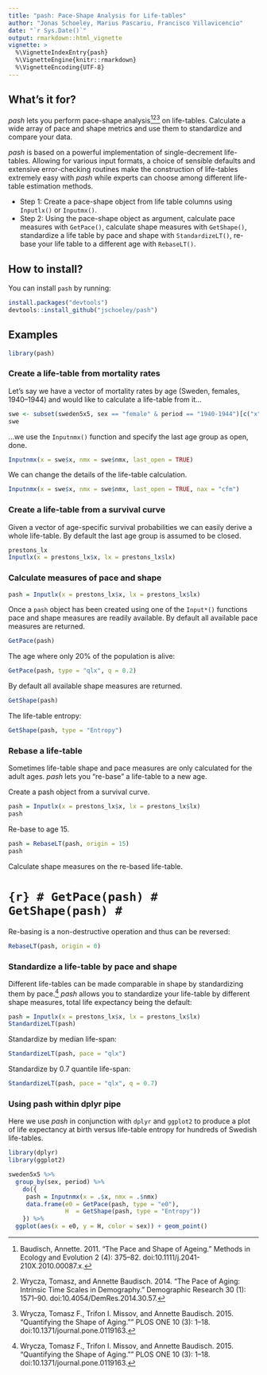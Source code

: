 ```yaml
---
title: "pash: Pace-Shape Analysis for Life-tables"
author: "Jonas Schoeley, Marius Pascariu, Francisco Villavicencio"
date: "`r Sys.Date()`"
output: rmarkdown::html_vignette
vignette: >
  %\VignetteIndexEntry{pash}
  %\VignetteEngine{knitr::rmarkdown}
  %\VignetteEncoding{UTF-8}
---
```


What's it for?
--------------

*pash* lets you perform pace-shape analysis[^1][^2][^3] on life-tables. Calculate a wide array of pace and shape metrics and use them to standardize and compare your data.

*pash* is based on a powerful implementation of single-decrement life-tables. Allowing for various input formats, a choice of sensible defaults and extensive error-checking routines make the construction of life-tables extremely easy with *pash* while experts can choose among different life-table estimation methods.

- Step 1: Create a pace-shape object from life table columns using `Inputlx()` or `Inputmx()`.
- Step 2: Using the pace-shape object as argument, calculate pace measures with `GetPace()`, calculate shape measures with `GetShape()`, standardize a life table by pace and shape with `StandardizeLT()`, re-base your life table to a different age with `RebaseLT()`.

[^1]: Baudisch, Annette. 2011. "The Pace and Shape of Ageing." Methods in Ecology and Evolution 2 (4): 375–82. doi:10.1111/j.2041-210X.2010.00087.x.
[^2]: Wrycza, Tomasz, and Annette Baudisch. 2014. "The Pace of Aging: Intrinsic Time Scales in Demography." Demographic Research 30 (1): 1571–90. doi:10.4054/DemRes.2014.30.57.
[^3]: Wrycza, Tomasz F., Trifon I. Missov, and Annette Baudisch. 2015. "Quantifying the Shape of Aging."" PLOS ONE 10 (3): 1–18. doi:10.1371/journal.pone.0119163.

How to install?
---------------

You can install `pash` by running:

```r
install.packages("devtools")
devtools::install_github("jschoeley/pash")
```

Examples
--------

```r
library(pash)
```

### Create a life-table from mortality rates

Let's say we have a vector of mortality rates by age (Sweden, females, 1940--1944) and would like to calculate a life-table from it...

```r
swe <- subset(sweden5x5, sex == "female" & period == "1940-1944")[c("x", "nmx")]
swe
```

...we use the `Inputnmx()` function and specify the last age group as open, done.

```r
Inputnmx(x = swe$x, nmx = swe$nmx, last_open = TRUE)
```

We can change the details of the life-table calculation.

```r
Inputnmx(x = swe$x, nmx = swe$nmx, last_open = TRUE, nax = "cfm")
```

### Create a life-table from a survival curve

Given a vector of age-specific survival probabilities we can easily derive a whole life-table. By default the last age group is assumed to be closed.

```r
prestons_lx
Inputlx(x = prestons_lx$x, lx = prestons_lx$lx)
```

### Calculate measures of pace and shape

```r
pash = Inputlx(x = prestons_lx$x, lx = prestons_lx$lx)
```

Once a `pash` object has been created using one of the `Input*()` functions pace and shape measures are readily available. By default all available pace measures are returned.

```r
GetPace(pash)
```

The age where only 20% of the population is alive:

```r
GetPace(pash, type = "qlx", q = 0.2)
```

By default all available shape measures are returned.

```r
GetShape(pash)
```

The life-table entropy:

```r
GetShape(pash, type = "Entropy")
```

### Rebase a life-table

Sometimes life-table shape and pace measures are only calculated for the adult ages. *pash* lets you "re-base" a life-table to a new age.

Create a pash object from a survival curve.

```r
pash = Inputlx(x = prestons_lx$x, lx = prestons_lx$lx)
pash
```

Re-base to age 15.

```r
pash = RebaseLT(pash, origin = 15)
pash
```

Calculate shape measures on the re-based life-table.

# ```{r}
# GetPace(pash)
# GetShape(pash)
# ```

Re-basing is a non-destructive operation and thus can be reversed:

```r
RebaseLT(pash, origin = 0)
```

### Standardize a life-table by pace and shape

Different life-tables can be made comparable in shape by standardizing them by pace.[^3] *pash* allows you to standardize your life-table by different shape measures, total life expectancy being the default:

```r
pash = Inputlx(x = prestons_lx$x, lx = prestons_lx$lx)
StandardizeLT(pash)
```

Standardize by median life-span:

```r
StandardizeLT(pash, pace = "qlx")
```

Standardize by 0.7 quantile life-span:

```r
StandardizeLT(pash, pace = "qlx", q = 0.7)
```

### Using pash within dplyr pipe

Here we use *pash* in conjunction with `dplyr` and `ggplot2` to produce a plot of life expectancy at birth versus life-table entropy for hundreds of Swedish life-tables.

```r
library(dplyr)
library(ggplot2)

sweden5x5 %>%
  group_by(sex, period) %>%
    do({
     pash = Inputnmx(x = .$x, nmx = .$nmx)
     data.frame(e0 = GetPace(pash, type = "e0"),
                H  = GetShape(pash, type = "Entropy"))
    }) %>%
  ggplot(aes(x = e0, y = H, color = sex)) + geom_point()
```

